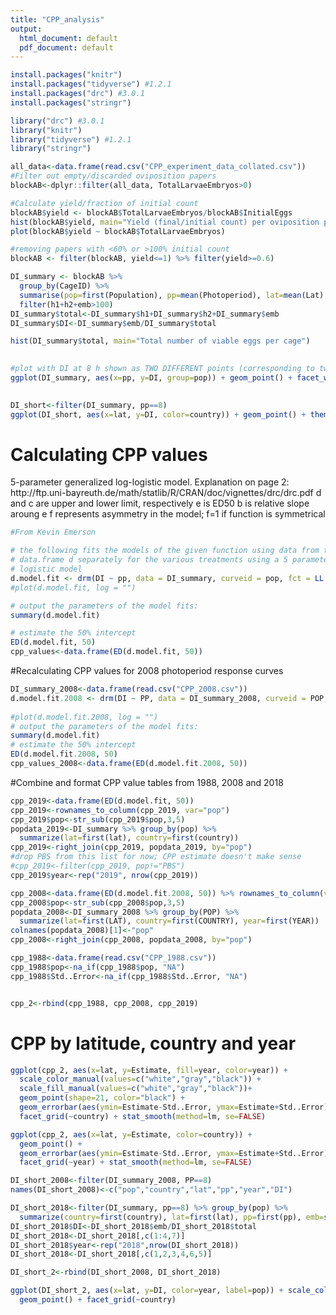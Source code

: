 ```yaml
---
title: "CPP_analysis"
output:
  html_document: default
  pdf_document: default
---
```



```r
install.packages("knitr")
install.packages("tidyverse") #1.2.1
install.packages("drc") #3.0.1
install.packages("stringr")
```

```r
library("drc") #3.0.1
library("knitr")
library("tidyverse") #1.2.1
library("stringr")
```

```r
all_data<-data.frame(read.csv("CPP_experiment_data_collated.csv"))
#Filter out empty/discarded oviposition papers 
blockAB<-dplyr::filter(all_data, TotalLarvaeEmbryos>0)
```

```r
#Calculate yield/fraction of initial count
blockAB$yield <- blockAB$TotalLarvaeEmbryos/blockAB$InitialEggs 
hist(blockAB$yield, main="Yield (final/initial count) per oviposition paper")
plot(blockAB$yield ~ blockAB$TotalLarvaeEmbryos)
```

```r
#removing papers with <60% or >100% initial count
blockAB <- filter(blockAB, yield<=1) %>% filter(yield>=0.6) 
```


```r
DI_summary <- blockAB %>% 
  group_by(CageID) %>% 
  summarise(pop=first(Population), pp=mean(Photoperiod), lat=mean(Lat), block=first(Block), country=first(Country), h1=sum(H1Count), h2=sum(H2Count), emb=sum(EmbryoCount)) %>% 
  filter(h1+h2+emb>100)
DI_summary$total<-DI_summary$h1+DI_summary$h2+DI_summary$emb
DI_summary$DI<-DI_summary$emb/DI_summary$total
```



```r
hist(DI_summary$total, main="Total number of viable eggs per cage")
  
```

```r
#plot with DI at 8 h shown as TWO DIFFERENT points (corresponding to two cabinets)
ggplot(DI_summary, aes(x=pp, y=DI, group=pop)) + geom_point() + facet_wrap(~pop)
  
```

```r
DI_short<-filter(DI_summary, pp==8)
ggplot(DI_short, aes(x=lat, y=DI, color=country)) + geom_point() + theme_bw() +stat_smooth()
```

# Calculating CPP values

5-parameter generalized log-logistic model. Explanation on page 2: http://ftp.uni-bayreuth.de/math/statlib/R/CRAN/doc/vignettes/drc/drc.pdf
d and c are upper and lower limit, respectively
e is ED50
b is relative slope aroung e
f represents asymmetry in the model; f=1 if function is symmetrical 

```r
#From Kevin Emerson

# the following fits the models of the given function using data from the
# data.frame d separately for the various treatments using a 5 parameter
# logistic model
d.model.fit <- drm(DI ~ pp, data = DI_summary, curveid = pop, fct = LL.5())
#plot(d.model.fit, log = "")

# output the parameters of the model fits:
summary(d.model.fit)

# estimate the 50% intercept
ED(d.model.fit, 50)
cpp_values<-data.frame(ED(d.model.fit, 50))

```

#Recalculating CPP values for 2008 photoperiod response curves

```r
DI_summary_2008<-data.frame(read.csv("CPP_2008.csv"))
d.model.fit.2008 <- drm(DI ~ PP, data = DI_summary_2008, curveid = POP, fct = LL.5())
  
#plot(d.model.fit.2008, log = "")
# output the parameters of the model fits:
summary(d.model.fit)
# estimate the 50% intercept
ED(d.model.fit.2008, 50)
cpp_values_2008<-data.frame(ED(d.model.fit.2008, 50))
```
#Combine and format CPP value tables from 1988, 2008 and 2018

```r
cpp_2019<-data.frame(ED(d.model.fit, 50))
cpp_2019<-rownames_to_column(cpp_2019, var="pop") 
cpp_2019$pop<-str_sub(cpp_2019$pop,3,5)
popdata_2019<-DI_summary %>% group_by(pop) %>% 
  summarize(lat=first(lat), country=first(country))
cpp_2019<-right_join(cpp_2019, popdata_2019, by="pop")
#drop PBS from this list for now; CPP estimate doesn't make sense
#cpp_2019<-filter(cpp_2019, pop!="PBS")
cpp_2019$year<-rep("2019", nrow(cpp_2019))

cpp_2008<-data.frame(ED(d.model.fit.2008, 50)) %>% rownames_to_column(var="pop")
cpp_2008$pop<-str_sub(cpp_2008$pop,3,5)
popdata_2008<-DI_summary_2008 %>% group_by(POP) %>% 
  summarize(lat=first(LAT), country=first(COUNTRY), year=first(YEAR)) 
colnames(popdata_2008)[1]<-"pop"
cpp_2008<-right_join(cpp_2008, popdata_2008, by="pop")

cpp_1988<-data.frame(read.csv("CPP_1988.csv")) 
cpp_1988$pop<-na_if(cpp_1988$pop, "NA")
cpp_1988$Std..Error<-na_if(cpp_1988$Std..Error, "NA")


cpp_2<-rbind(cpp_1988, cpp_2008, cpp_2019) 

```

# CPP by latitude, country and year

```r
ggplot(cpp_2, aes(x=lat, y=Estimate, fill=year, color=year)) + 
  scale_color_manual(values=c("white","gray","black")) + 
  scale_fill_manual(values=c("white","gray","black"))+ 
  geom_point(shape=21, color="black") + 
  geom_errorbar(aes(ymin=Estimate-Std..Error, ymax=Estimate+Std..Error), na.rm=TRUE) + 
  facet_grid(~country) + stat_smooth(method=lm, se=FALSE)
```
```r
ggplot(cpp_2, aes(x=lat, y=Estimate, color=country)) + 
  geom_point() + 
  geom_errorbar(aes(ymin=Estimate-Std..Error, ymax=Estimate+Std..Error), na.rm=TRUE) + 
  facet_grid(~year) + stat_smooth(method=lm, se=FALSE)
```

```r
DI_short_2008<-filter(DI_summary_2008, PP==8)
names(DI_short_2008)<-c("pop","country","lat","pp","year","DI")

DI_short_2018<-filter(DI_summary, pp==8) %>% group_by(pop) %>% 
  summarize(country=first(country), lat=first(lat), pp=first(pp), emb=sum(emb), total=sum(total))
DI_short_2018$DI<-DI_short_2018$emb/DI_short_2018$total
DI_short_2018<-DI_short_2018[,c(1:4,7)] 
DI_short_2018$year<-rep("2018",nrow(DI_short_2018))
DI_short_2018<-DI_short_2018[,c(1,2,3,4,6,5)]

DI_short_2<-rbind(DI_short_2008, DI_short_2018)

ggplot(DI_short_2, aes(x=lat, y=DI, color=year, label=pop)) + scale_color_manual(values=c("gray","black")) + 
  geom_point() + facet_grid(~country) 

```






